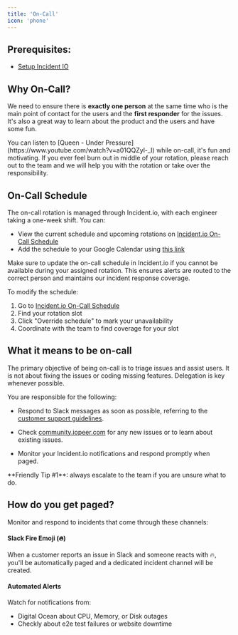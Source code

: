 ```yaml
---
title: 'On-Call'
icon: 'phone'
---
```


## Prerequisites:
- [Setup Incident IO](../playbooks/setup-incident-io)

## Why On-Call?

We need to ensure there is **exactly one person** at the same time who is the main point of contact for the users and the **first responder** for the issues. It's also a great way to learn about the product and the users and have some fun.

<Tip>
  You can listen to [Queen - Under Pressure](https://www.youtube.com/watch?v=a01QQZyl-_I) while on-call, it's fun and motivating.
</Tip>

<Tip>
  If you ever feel burn out in middle of your rotation, please reach out to the team and we will help you with the rotation or take over the responsibility.
</Tip>

## On-Call Schedule

The on-call rotation is managed through Incident.io, with each engineer taking a one-week shift. You can:
- View the current schedule and upcoming rotations on [Incident.io On-Call Schedule](https://app.incident.io/iopeer/on-call/schedules)
- Add the schedule to your Google Calendar using [this link](https://calendar.google.com/calendar/r?cid=webcal://app.incident.io/api/schedule_feeds/cc024d13704b618cbec9e2c4b2415666dfc8b1efdc190659ebc5886dfe2a1e4b)

<Warning>
Make sure to update the on-call schedule in Incident.io if you cannot be available during your assigned rotation. This ensures alerts are routed to the correct person and maintains our incident response coverage.

To modify the schedule:
1. Go to [Incident.io On-Call Schedule](https://app.incident.io/iopeer/on-call/schedules)
2. Find your rotation slot
3. Click "Override schedule" to mark your unavailability
4. Coordinate with the team to find coverage for your slot
</Warning>


## What it means to be on-call

The primary objective of being on-call is to triage issues and assist users. It is not about fixing the issues or coding missing features. Delegation is key whenever possible.

You are responsible for the following:

* Respond to Slack messages as soon as possible, referring to the [customer support guidelines](/handbook/customer-support/overview).

* Check [community.iopeer.com](https://community.iopeer.com) for any new issues or to learn about existing issues.

* Monitor your Incident.io notifications and respond promptly when paged.

<Tip>
  **Friendly Tip #1**: always escalate to the team if you are unsure what to do.
</Tip>

## How do you get paged?

Monitor and respond to incidents that come through these channels:

#### Slack Fire Emoji (🔥)
When a customer reports an issue in Slack and someone reacts with 🔥, you'll be automatically paged and a dedicated incident channel will be created.
  
#### Automated Alerts
Watch for notifications from:
  - Digital Ocean about CPU, Memory, or Disk outages 
  - Checkly about e2e test failures or website downtime
